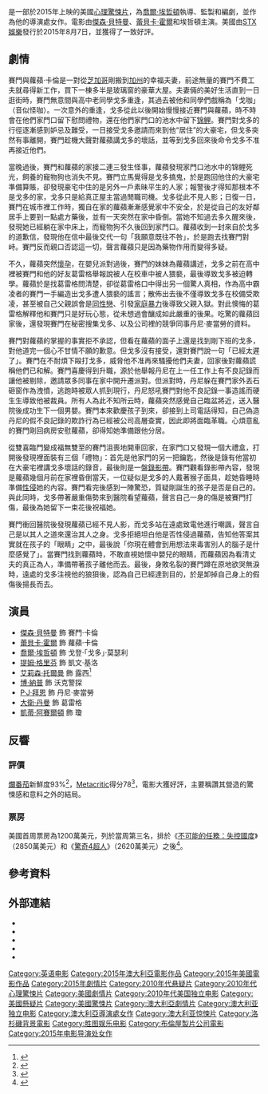 {{noteTA
|G1=Show
|G2=Movie
|T=zh-cn:致命礼物 (电影); zh-tw:非禮勿弒; zh-hk:不能拆的禮密;
|1=zh-cn:致命礼物; zh-tw:非禮勿弒; zh-hk:不能拆的禮密;
}}
{{Infobox film
| name           = 非禮勿弒
| original_name  = {{lang|en|''The Gift''}}
| image          = The Gift 2015 Poster.jpg
| alt            = 
| caption        = 電影海報
| director       = [[喬爾·埃哲頓|喬爾·埃哲頓]]
| producer       = {{Plainlist|
* [[傑森·布倫|傑森·布倫]]
* 喬爾·埃哲頓
* 蕾貝卡·耶德漢姆
}}
| writer         = 喬爾·埃哲頓
| starring       = {{Plainlist|
* [[傑森·貝特曼|傑森·貝特曼]]
* [[蕾貝卡·霍爾|蕾貝卡·霍爾]]
* 喬爾·埃哲頓
}}
| music          = {{Plainlist|
* 丹尼·班西
* 桑德爾·朱利安
}}
| cinematography = 愛德華·格勞
| editing        = 路克·杜蘭
| studio         = [[布倫屋製片公司|布倫屋製片公司]]
| distributor    = [[STX娛樂|STX娛樂]]
| released       = {{Plainlist|
{{Film date|2015|07|30|[[洛城|洛城]]首映<ref name="lalive">{{cite web|url=http://variety.com/2015/scene/vpage/joel-edgerton-jason-bateman-celebrate-stx-entertainments-first-premiere-of-the-gift-1201554195/|title=Joel Edgerton, Jason Bateman Celebrate STX Entertainment’s First Premiere of ‘The Gift’|author=Mannie Holmes|publisher=[[Variety_(magazine)|Variety]]|date=2015-07-31|accessdate=2015-08-05}}</ref>|2015|08|07|美國|2015|08|28|台灣}}
}}
| runtime        = 108分鐘<!--Theatrical runtime: 108:02--><ref>{{cite web | url=http://www.bbfc.co.uk/releases/gift-film | title=''THE GIFT'' (15) | publisher=[[British_Board_of_Film_Classification|British Board of Film Classification]] | date=2015-07-21 | accessdate=2015-07-21 | archive-date=2017-02-04 | archive-url=https://web.archive.org/web/20170204161739/http://www.bbfc.co.uk/releases/gift-film | dead-url=no }}</ref>
| country        = {{USA}}
| language       = 英語
| budget         = $500萬美元<ref name="deadline">{{cite web|url=http://deadline.com/2015/08/fantastic-four-box-office-preview-shaun-the-sheep-the-gift-ricki-and-the-flash-1201491080/|title=‘Fantastic Four’ Will Top Busy Box Office Weekend – Preview|author=Anita Busch|publisher=[[Deadline.com|Deadline.com]]|date=2015-08-04|accessdate=2015-08-05|archive-date=2016-03-10|archive-url=https://web.archive.org/web/20160310063353/http://deadline.com/2015/08/fantastic-four-box-office-preview-shaun-the-sheep-the-gift-ricki-and-the-flash-1201491080/|dead-url=no}}</ref><ref name="wallstreet">{{cite web|url=http://www.wsj.com/articles/in-directorial-debut-actor-delivers-a-gift-1438213531|title=In Directorial Debut, Actor Joel Edgerton Delivers a ‘Gift’|author=Barbara Chai|publisher=[[Wall_Street_Journal|Wall Street Journal]]|date=2015-07-29|accessdate=2015-08-04|archive-date=2016-09-19|archive-url=https://web.archive.org/web/20160919131302/http://www.wsj.com/articles/in-directorial-debut-actor-delivers-a-gift-1438213531|dead-url=no}}</ref>
| gross          = $5897萬美元<ref name="BOM">{{cite web |url=http://www.boxofficemojo.com/movies/?id=blumhousejuly2015.htm |title=The Gift (2015) |website=Box Office Mojo |accessdate=2015-08-16 |archive-date=2016-05-05 |archive-url=https://web.archive.org/web/20160505222849/http://www.boxofficemojo.com/movies/?id=blumhousejuly2015.htm |dead-url=no }}</ref>
| cn_name        = 致命礼物
| hk_name        = 不能拆的禮密<ref>{{cite web |url=https://hk.movies.yahoo.net/movie/details/28361-%E4%B8%8D%E8%83%BD%E6%8B%86%E7%9A%84%E7%A6%AE%E5%AF%86 |title=Yahoo (The Gift)}}</ref>
| tw_name        = 非禮勿弒
}}
{{作品名稱|name=''The Gift''|hk=不能拆的禮密|tw=非禮勿弒|cn=致命礼物}}是一部於2015年上映的美國[[驚悚片|心理驚悚片]]，為[[喬爾·埃哲頓|喬爾·埃哲頓]]執導、監製和編劇，並作為他的導演處女作。電影由[[傑森·貝特曼|傑森·貝特曼]]、[[蕾貝卡·霍爾|蕾貝卡·霍爾]]和埃哲頓主演。美國由[[STX娛樂|STX娛樂]]發行於2015年8月7日，並獲得了一致好評。

== 劇情 ==
賽門與蘿蘋·卡倫是一對從[[芝加哥|芝加哥]]剛搬到[[加州|加州]]的幸福夫妻，前途無量的賽門不費工夫就尋得新工作，買下一棟多半是玻璃窗的豪華大屋。夫妻倆的美好生活直到一日逛街時，賽門無意間與高中老同學戈多重逢，其過去被他和同學們戲稱為「戈咖」（音似怪咖）。一次意外的重逢，戈多從此以後開始慢慢接近賽門與蘿蘋，時不時會在他們家門口留下慰問禮物，還在他們家門口的池水中留下[[锦鲤|锦鲤]]。賽門對戈多的行徑逐漸感到妒忌及難受，一日接受戈多邀請而來到他“居住”的大豪宅，但戈多突然有事離開，賽門趁機大聲對蘿蘋講戈多的壞話，並等到戈多回來後命令戈多不准再接近他們。

當晚過後，賽門和蘿蘋的家接二連三發生怪事，蘿蘋發現家門口池水中的锦鲤死光，飼養的寵物狗也消失不見。賽門立馬覺得是戈多搞鬼，於是跑回他住的大豪宅準備算賬，卻發現豪宅中住的是另外一戶素昧平生的人家；報警後才得知那根本不是戈多的家，戈多只是給真正屋主當過閒職司機。戈多從此不見人影；日復一日，賽門在城市裡工作時，獨自在家的蘿蘋漸漸感覺家中不安全，於是從自己的友好鄰居手上要到一點處方藥後，並有一天突然在家中昏倒。當她不知過去多久醒來後，發現她已經躺在家中床上，而寵物狗不久後回到家門口。蘿蘋收到一封來自於戈多的道歉信，發現他在信中最後交代一句「我願意既往不咎」，於是跑去找賽門對峙。賽門反而親口否認這一切，聲言蘿蘋只是因為藥物作用而變得多疑。

不久，蘿蘋突然[[懷孕|懷孕]]，在嬰兒派對過後，賽門的妹妹為蘿蘋講述，戈多之前在高中裡被賽門和他的好友葛雷格舉報說被人在校車中被人猥褻，最後導致戈多被迫轉學。蘿蘋於是找葛雷格問清楚，卻從葛雷格口中得出另一個驚人真相，作為高中霸凌者的賽門一手編造出戈多遭人猥褻的謠言；散佈出去後不僅導致戈多在校備受欺凌，甚至被自己父親誤會是[[同性戀|同性戀]]、引發[[家庭暴力|家庭暴力]]後導致父親入獄。對此懊悔的葛雷格解釋他和賽門只是好玩心態，從未想過會釀成如此嚴重的後果。吃驚的蘿蘋回家後，還發現賽門在秘密搜集戈多、以及公司裡的競爭同事丹尼·麥當勞的資料。

賽門對蘿蘋的掌握的事實拒不承認，但看在蘿蘋的面子上還是找到剛下班的戈多，對他道完一個心不甘情不願的歉意。但戈多沒有接受，還對賽門說一句「已經太遲了」。賽門在不耐煩下毆打戈多，威脅他不准再來騷擾他們夫妻，回家後對蘿蘋謊稱他們已和解。賽門喜慶得到升職，源於他舉報丹尼在上一任工作上有不良記錄而讓他被剔除，邀請眾多同事在家中開升遷派對。但派對時，丹尼躲在賽門家外丟石砸窗作為洩憤，逃跑時被眾人抓到現行，丹尼怒吼賽門對他不良記錄一事造謠而硬生生導致他被裁員。所有人為此不知所云時，蘿蘋突然感覺自己臨盆將近，送入醫院後成功生下一個男嬰。賽門本來歡慶孩子到來，卻接到上司電話得知，自己偽造丹尼的假不良記錄的欺詐行為已經被公司高層查實，因此即將面臨革職。心煩意亂的賽門剛回病房安慰蘿蘋，卻得知她準備跟他分居。

從雙喜臨門變成福無雙至的賽門沮喪地開車回家，在家門口又發現一個大禮盒，打開後發現裡面裝有三個「禮物」：首先是他家門的另一把鑰匙，然後是錄有他當初在大豪宅裡講戈多壞話的錄音，最後則是一盤[[錄影帶|錄影帶]]。賽門觀看錄影帶內容，發現是蘿蘋幾個月前在家裡昏倒當天，一位疑似是戈多的人戴著猴子面具，趁她昏睡時準備[[性侵|性侵]]她的內容。賽門看完後感到一陣驚恐，質疑剛誕生的孩子是否是自己的。與此同時，戈多帶著嚴重傷勢來到醫院看望蘿蘋，聲言自己一身的傷是被賽門打傷，最後為她留下一束花後祝福她。

賽門衝回醫院後發現蘿蘋已經不見人影，而戈多站在遠處致電他進行嘲諷，聲言自己是以其人之道來還治其人之身。戈多拒絕坦白他是否性侵過蘿蘋，告知他答案其實就在孩子的「眼睛」之中，最後說「你現在體會到用想法來毒害別人的腦子是什麼感覺了」。當賽門找到蘿蘋時，不敢直視她懷中嬰兒的眼睛，而蘿蘋因為看清丈夫的真正為人，準備帶著孩子離他而去。最後，身敗名裂的賽門蹲在原地欲哭無淚時，遠處的戈多注視他的狼狽後，認為自己已經達到目的，於是卸掉自己身上的假傷後揚長而去。

== 演員 ==
* [[傑森·貝特曼|傑森·貝特曼]] 飾 賽門·卡倫
* [[蕾貝卡·霍爾|蕾貝卡·霍爾]] 飾 蘿蘋·卡倫
* [[喬爾·埃哲頓|喬爾·埃哲頓]] 飾 戈登·「戈多」·莫瑟利
* [[提姆·格里芬|提姆·格里芬]] 飾 凱文·基洛
* [[艾莉森·托爾曼|艾莉森·托爾曼]] 飾 露西<ref name= "release">{{cite news |last=Lloyd |first=Kenji |url=http://www.finalreel.co.uk/the-gift-uk-release-date-august/#more-9914 |title=The Gift UK Release Date Set for August; Jason Bateman, Rebecca Hall & Joel Edgerton Star |work=Final Reel |date=2015-05-21 |accessdate= |archive-url=https://web.archive.org/web/20150724231909/http://www.finalreel.co.uk/the-gift-uk-release-date-august/#more-9914 |archive-date=2015-07-24 |dead-url=yes }}</ref>
* [[博·納普|博·納普]] 飾 沃克警探
* [[P·J·拜恩|P·J·拜恩]] 飾 丹尼·麥當勞
* [[大衛·丹曼|大衛·丹曼]] 飾 葛雷格
* [[凱蒂·阿賽爾頓|凱蒂·阿賽爾頓]] 飾 瓊

== 反響 ==
=== 評價 ===
[[爛番茄|爛番茄]]新鮮度93%<ref>{{cite web|url=http://www.rottentomatoes.com/m/the_gift_2015/|title=The Gift|work=''[[Rotten_Tomatoes|Rotten Tomatoes]]''|accessdate=2015-08-16|archive-date=2019-04-09|archive-url=https://web.archive.org/web/20190409042520/https://www.rottentomatoes.com/m/the_gift_2015|dead-url=no}}</ref>，[[Metacritic|Metacritic]]得分78<ref>{{cite web | url=http://www.metacritic.com/movie/the-gift-2015 | title=The Gift | work=[[Metacritic|Metacritic]] | publisher=[[CBS_Interactive|CBS Interactive]] | accessdate=2015-08-10 | archive-date=2016-07-10 | archive-url=https://web.archive.org/web/20160710185130/http://www.metacritic.com/movie/the-gift-2015 | dead-url=no }}</ref>，電影大獲好評，主要稱讚其營造的驚悚感和意料之外的結局。

=== 票房 ===
美國首周票房為1200萬美元，列於當周第三名，排於《[[不可能的任務：失控國度|不可能的任務：失控國度]]》（2850萬美元）和《[[驚奇4超人_(2015年電影)|驚奇4超人]]》（2620萬美元）之後<ref>{{cite web|url=http://www.hollywoodreporter.com/news/box-office-fantastic-four-flops-814123|title=Box Office: 'Fantastic Four' Flops with $26.2M, Loses to 'Mission: Impossible'|first=Pamela|last=McClintock|work=[[The_Hollywood_Reporter|The Hollywood Reporter]]|date=2015-08-09|accessdate=2015-08-09}}</ref>。

== 參考資料 ==
{{Reflist}}

== 外部連結 ==
* {{Official website|http://giftmovie.com/}}
* {{IMDb title|4178092|The Gift}}
* {{mojo title|blumhousejuly2015|The Gift}}
* {{rotten-tomatoes|the_gift_2015|The Gift}}
* {{metacritic film|the-gift-2015|The Gift}}

{{DEFAULTSORT:Gift}}
[[Category:英语电影|Category:英语电影]]
[[Category:2015年澳大利亞電影作品|Category:2015年澳大利亞電影作品]]
[[Category:2015年美國電影作品|Category:2015年美國電影作品]]
[[Category:2015年劇情片|Category:2015年劇情片]]
[[Category:2010年代悬疑片|Category:2010年代悬疑片]]
[[Category:2010年代心理驚悚片|Category:2010年代心理驚悚片]]
[[Category:美國劇情片|Category:美國劇情片]]
[[Category:2010年代美国独立电影|Category:2010年代美国独立电影]]
[[Category:美國懸疑片|Category:美國懸疑片]]
[[Category:美國驚悚片|Category:美國驚悚片]]
[[Category:澳大利亞劇情片|Category:澳大利亞劇情片]]
[[Category:澳大利亚独立电影|Category:澳大利亚独立电影]]
[[Category:澳大利亞導演處女作|Category:澳大利亞導演處女作]]
[[Category:澳大利亚惊悚片|Category:澳大利亚惊悚片]]
[[Category:洛杉磯背景電影|Category:洛杉磯背景電影]]
[[Category:胜图娱乐电影|Category:胜图娱乐电影]]
[[Category:布倫屋製片公司電影|Category:布倫屋製片公司電影]]
[[Category:2015年电影导演处女作|Category:2015年电影导演处女作]]